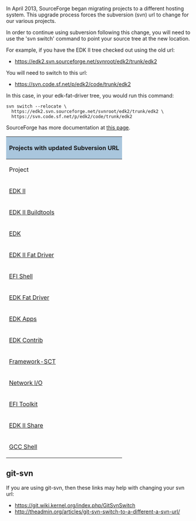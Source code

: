 In April 2013, SourceForge began migrating projects to a different
hosting system. This upgrade process forces the subversion (svn)
url to change for our various projects.

In order to continue using subversion following this change, you
will need to use the 'svn switch' command to point your source
tree at the new location.

For example, if you have the EDK II tree checked out using the old url:
* https://edk2.svn.sourceforge.net/svnroot/edk2/trunk/edk2
You will need to switch to this url:
* https://svn.code.sf.net/p/edk2/code/trunk/edk2

In this case, in your edk-fat-driver tree, you would run this command:
<Pre>
svn switch --relocate \
  https://edk2.svn.sourceforge.net/svnroot/edk2/trunk/edk2 \
  https://svn.code.sf.net/p/edk2/code/trunk/edk2
</Pre>

SourceForge has more documentation at [http://sourceforge.net/p/forge/community-docs/Repository%20Upgrade%20FAQ/ this page].

<div class="t_projects">

{| class="mw-collapsible"
! colspan="3" style="background-color:#a9c6dd" | Projects with updated Subversion URL
|-
! Project
! Old URL
! New URL
|-
| [[EDK2|EDK II]]
| https://edk2.svn.sourceforge.net/svnroot/edk2/trunk/edk2
| https://svn.code.sf.net/p/edk2/code/trunk/edk2
|-
| [[Edk2-buildtools|EDK II Buildtools]]
| https://edk2-buildtools.svn.sourceforge.net/svnroot/edk2-buildtools
| https://svn.code.sf.net/p/edk2-buildtools/code
|-
| [[EDK|EDK]]
| https://efidevkit.svn.sourceforge.net/svnroot/efidevkit
| https://svn.code.sf.net/p/efidevkit/code
|-
| [[edk2-fat-driver|EDK II Fat Driver]]
| https://edk2-fatdriver2.svn.sourceforge.net/svnroot/edk2-fatdriver2
| https://svn.code.sf.net/p/edk2-fatdriver2/code
|-
| [[efi-shell|EFI Shell]]
| https://efi-shell.svn.sourceforge.net/svnroot/efi-shell
| https://svn.code.sf.net/p/efi-shell/code
|-
| [[Edk-fat-driver|EDK Fat Driver]]
| https://edk-fat-driver.svn.sourceforge.net/svnroot/edk-fat-driver
| https://svn.code.sf.net/p/edk-fat-driver/code
|-
| [[Edk-apps|EDK Apps]]
| https://edk-apps.svn.sourceforge.net/svnroot/edk-apps
| https://svn.code.sf.net/p/edk-apps/code
|-
| [[edkcontrib|EDK Contrib]]
| https://edkcontrib.svn.sourceforge.net/svnroot/edkcontrib
| https://svn.code.sf.net/p/edkcontrib/code
|-
| [[framework-sct|Framework-SCT]]
| https://framework-sct.svn.sourceforge.net/svnroot/framework-sct
| https://svn.code.sf.net/p/framework-sct/code
|-
| [[network-io|Network I/O]]
| https://network-io.svn.sourceforge.net/svnroot/network-io
| https://svn.code.sf.net/p/network-io/code/
|-
| [[efi-toolkit|EFI Toolkit]]
| https://efi-toolkit.svn.sourceforge.net/svnroot/efi-toolkit
| https://svn.code.sf.net/p/efi-toolkit/code/
|-
| [[EDK2Share|EDK II Share]]
| https://edk2share.svn.sourceforge.net/svnroot/edk2share
| https://svn.code.sf.net/p/edk2share/code/
|-
| [[gcc-shell|GCC Shell]]
| https://gcc-shell.svn.sourceforge.net/svnroot/gcc-shell
| https://svn.code.sf.net/p/gcc-shell/code/
|}

</div>

==git-svn==

If you are using git-svn, then these links may help with changing your svn url:
* https://git.wiki.kernel.org/index.php/GitSvnSwitch
* http://theadmin.org/articles/git-svn-switch-to-a-different-a-svn-url/